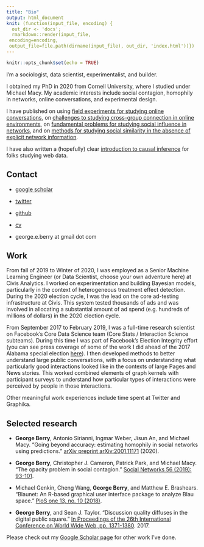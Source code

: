 ```yaml
---
title: "Bio"
output: html_document
knit: (function(input_file, encoding) {
  out_dir <- 'docs';
  rmarkdown::render(input_file,
 encoding=encoding,
 output_file=file.path(dirname(input_file), out_dir, 'index.html'))})
---
```


```r
knitr::opts_chunk$set(echo = TRUE)
```


I'm a sociologist, data scientist, experimentalist, and builder. 

I obtained my PhD in 2020 from Cornell University, where I studied under Michael Macy. My academic interests include social contagion, homophily in networks, online conversations, and experimental design.

I have published on using [field experiments for studying online conversations](https://arxiv.org/pdf/1702.06677.pdf), on [challenges to studying cross-group connection in online environments](https://arxiv.org/pdf/2001.11171.pdf), on [fundamental problems for studying social influence in networks](https://arxiv.org/pdf/1702.02700.pdf), and on [methods for studying social similarity in the absence of explicit network information](https://journals.plos.org/plosone/article?id=10.1371/journal.pone.0204990).

I have also written a (hopefully) clear [introduction to causal inference](https://osf.io/preprints/socarxiv/ncvqs/) for folks studying web data.

## Contact

* [google scholar](https://scholar.google.com/citations?user=QqsOZm4AAAAJ&hl=en)

* [twitter](https://twitter.com/george_berry)

* [github](https://github.com/georgeberry)

* [cv](https://github.com/georgeberry/georgeberry.github.io/blob/master/cv.pdf)

* george.e.berry at gmail dot com

## Work

From fall of 2019 to Winter of 2020, I was employed as a Senior Machine Learning Engineer (or Data Scientist, choose your own adventure here) at Civis Analytics. I worked on experimentation and building Bayesian models, particularly in the context of heterogeneous treatment effect detection. During the 2020 election cycle, I was the lead on the core ad-testing infrastructure at Civis. This system tested thousands of ads and was involved in allocating a substantial amount of ad spend (e.g. hundreds of millions of dollars) in the 2020 election cycle.

From September 2017 to February 2019, I was a full-time research scientist on Facebook's Core Data Science team (Core Stats / Interaction Science subteams). During this time I was part of Facebook's Election Integrity effort (you can see press coverage of some of the work I did ahead of the 2017 Alabama special election [here](https://money.cnn.com/2018/03/21/technology/mark-zuckerberg-cnn-interview-transcript/index.html)). I then developed methods to better understand large public conversations, with a focus on understanding what particularly good interactions looked like in the contexts of large Pages and News stories. This worked combined elements of graph kernels with participant surveys to understand how particular types of interactions were perceived by people in those interactions.

Other meaningful work experiences include time spent at Twitter and Graphika.

## Selected research

* **George Berry**, Antonio Sirianni, Ingmar Weber, Jisun An, and Michael Macy. "Going beyond accuracy: estimating homophily in social networks using predictions." [arXiv preprint arXiv:2001.11171](https://arxiv.org/abs/2001.11171) (2020).

* **George Berry**, Christopher J. Cameron, Patrick Park, and Michael Macy. "The opacity problem in social contagion." [Social Networks 56 (2019): 93-101](https://arxiv.org/pdf/1702.02700.pdf).

* Michael Genkin, Cheng Wang, **George Berry**, and Matthew E. Brashears. "Blaunet: An R-based graphical user interface package to analyze Blau space." [PloS one 13, no. 10 (2018)](https://journals.plos.org/plosone/article/file?type=printable&id=10.1371/journal.pone.0204990).

* **George Berry**, and Sean J. Taylor. "Discussion quality diffuses in the digital public square." [In Proceedings of the 26th International Conference on World Wide Web, pp. 1371-1380](https://arxiv.org/pdf/1702.06677.pdf). 2017.

Please check out my [Google Scholar page](https://scholar.google.com/citations?user=QqsOZm4AAAAJ&hl=en) for other work I've done.
